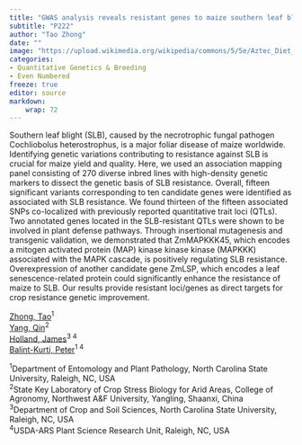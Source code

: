 ```yaml
---
title: "GWAS analysis reveals resistant genes to maize southern leaf blight"
subtitle: "P222"
author: "Tao Zhong"
date: ""
image: "https://upload.wikimedia.org/wikipedia/commons/5/5e/Aztec_Diet_Basket_of_Corn_%289755332575%29.jpg"
categories: 
- Quantitative Genetics & Breeding
- Even Numbered
freeze: true
editor: source
markdown: 
    wrap: 72
---
```


Southern leaf blight (SLB), caused by the necrotrophic fungal pathogen Cochliobolus heterostrophus, is a major foliar disease of maize worldwide. Identifying genetic variations contributing to resistance against SLB is crucial for maize yield and quality. Here, we used an association mapping panel consisting of 270 diverse inbred lines with high-density genetic markers to dissect the genetic basis of SLB resistance. Overall, fifteen significant variants corresponding to ten candidate genes were identified as associated with SLB resistance. We found thirteen of the fifteen associated SNPs co-localized with previously reported quantitative trait loci (QTLs). Two annotated genes located in the SLB-resistant QTLs were shown to be involved in plant defense pathways. Through insertional mutagenesis and transgenic validation, we demonstrated that ZmMAPKKK45, which encodes a mitogen activated protein (MAP) kinase kinase kinase (MAPKKK) associated with the MAPK cascade, is positively regulating SLB resistance. Overexpression of another candidate gene ZmLSP, which encodes a leaf senescence-related protein could significantly enhance the resistance of maize to SLB. Our results provide resistant loci/genes as direct targets for crop resistance genetic improvement.

<a href='mailto:tzhong3@ncsu.edu'>Zhong, Tao</a><sup>1</sup><br><a href='mailto:qyang@nwafu.edu.cn'>Yang, Qin</a><sup>2</sup><br><a href='mailto:james_holland@ncsu.edu'>Holland, James</a><sup>3 4</sup><br><a href='mailto:pjbalint@ncsu.edu'>Balint-Kurti, Peter</a><sup>1 4</sup><br>

<sup>1</sup>Department of Entomology and Plant Pathology, North Carolina State University, Raleigh, NC, USA<br><sup>2</sup>State Key Laboratory of Crop Stress Biology for Arid Areas, College of Agronomy, Northwest A&F University, Yangling, Shaanxi, China<br><sup>3</sup>Department of Crop and Soil Sciences, North Carolina State University, Raleigh, NC, USA<br><sup>4</sup>USDA-ARS Plant Science Research Unit, Raleigh, NC, USA<br>